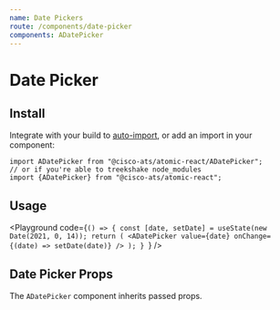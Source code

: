 ```yaml
---
name: Date Pickers
route: /components/date-picker
components: ADatePicker
---
```



# Date Picker

## Install

Integrate with your build to [auto-import](?path=/docs/getting-started--page#integrating), or add an import in your component:

```
import ADatePicker from "@cisco-ats/atomic-react/ADatePicker";
// or if you're able to treekshake node_modules
import {ADatePicker} from "@cisco-ats/atomic-react";
```

## Usage

<Playground
  code={`() => {
  const [date, setDate] = useState(new Date(2021, 0, 14));
  return (
    <ADatePicker value={date} onChange={(date) => setDate(date)} />
  );
}
`}
/>

## Date Picker Props

The `ADatePicker` component inherits passed props.

<Props of="ADatePicker" />
